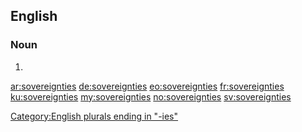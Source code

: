 ==English==

===Noun===
{{head|en|plural}}

# {{plural of|sovereignty|lang=en}}

[[Category:English plurals ending in "-ies"]]

[[ar:sovereignties]]
[[de:sovereignties]]
[[eo:sovereignties]]
[[fr:sovereignties]]
[[ku:sovereignties]]
[[my:sovereignties]]
[[no:sovereignties]]
[[sv:sovereignties]]